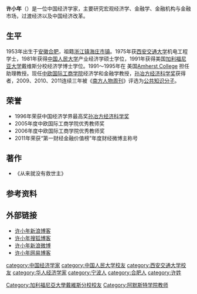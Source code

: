 {{Refimprove|time=2018-03-31T03:04:36+00:00}}
{{Infobox person
| name                      = 许小年
| image                     = Xu Xiaonian at 2013 WEF.jpg
| image_size                = 
| birth_date                = 1953年3月27日
| birth_place               = {{PRC}}[[安徽省|安徽省]][[合肥市|合肥市]]
| death_date                = 
| death_place               = 
| nationality               = {{PRC}}
| home_town                 = 
| education                 =
| alma_mater                = [[西安交通大学|西安交通大学]]<br/>[[中国人民大学|中国人民大学]]<br/>[[加利福尼亚大学|加利福尼亚大学]]
| occupation                = 经济学家、[[中欧国际工商学院|中欧国际工商学院]]教授
| notable_works             = 
| party                     =
| religion                  = 
| spouse                    = 
| children                  = 
| parents                   = 
| relatives                 = 
}}

'''许小年'''（{{bd|1953年|3月27日|catIdx=X许}}）是一位中国经济学家，主要研究宏观经济学、金融学、金融机构与金融市场，过渡经济以及中国经济改革。

==生平==
1953年出生于[[安徽|安徽]][[合肥市|合肥]]，祖籍[[浙江|浙江]][[镇海区|镇海]][[庄市街道|庄市镇]]。1975年获[[西安交通大学|西安交通大学]]机电工程学士，1981年获得[[中国人民大学|中国人民大学]]产业经济学硕士学位，1991年获得美国[[加利福尼亚大学|加利福尼亚大学]]戴维斯分校经济学博士学位。1991～1995年在 美国[[Amherst_College|Amherst College]] 担任助理教授。现任[[中欧国际工商学院|中欧国际工商学院]]经济学和金融学教授，[[孙冶方经济科学奖|孙冶方经济科学奖]]获得者，2009、2010、2011连续三年被《[[南方人物周刊|南方人物周刊]]》评选为[[公共知识分子|公共知识分子]]。

==荣誉==
* 1996年荣获中国经济学界最高奖[[孙冶方经济科学奖|孙冶方经济科学奖]]
* 2005年度中欧国际工商学院优秀教师奖
* 2006年度中欧国际工商学院优秀教师奖
* 2011年荣获“第一财经金融价值榜”年度财经微博主称号

==著作==
* 《从来就没有救世主》

==参考资料==
{{RefList}}

==外部链接==
* [http://blog.sina.com.cn/xuxiaonian 许小年新浪博客]{{Wayback|url=http://blog.sina.com.cn/xuxiaonian |date=20120505164253 }}
* [http://xuxiaonian.blog.sohu.com/ 许小年搜狐博客]{{Wayback|url=http://xuxiaonian.blog.sohu.com/ |date=20130621112055 }}
* [http://weibo.com/xuxiaonian 许小年新浪微博] {{Wayback|url=http://weibo.com/xuxiaonian |date=20181207153303 }}
* [https://web.archive.org/web/20120327100324/http://xuxiaonian163.blog.163.com/ 许小年网易博客]
{{Authority control}}
{{DEFAULTSORT:X}}
[[category:中国经济学家|category:中国经济学家]]
[[category:中国人民大学校友|category:中国人民大学校友]]
[[category:西安交通大学校友|category:西安交通大学校友]]
[[Category:加利福尼亞大學戴維斯分校校友|Category:加利福尼亞大學戴維斯分校校友]]
[[Category:阿默斯特学院教师|Category:阿默斯特学院教师]]
[[category:华人经济学家|category:华人经济学家]]
[[category:宁波人|category:宁波人]]
[[category:合肥人|category:合肥人]]
[[category:许姓|category:许姓]]